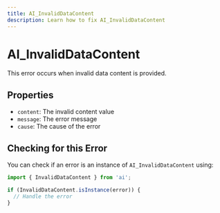 ---
title: AI_InvalidDataContent
description: Learn how to fix AI_InvalidDataContent
---

# AI_InvalidDataContent

This error occurs when invalid data content is provided.

## Properties

- `content`: The invalid content value
- `message`: The error message
- `cause`: The cause of the error

## Checking for this Error

You can check if an error is an instance of `AI_InvalidDataContent` using:

```typescript
import { InvalidDataContent } from 'ai';

if (InvalidDataContent.isInstance(error)) {
  // Handle the error
}
```
